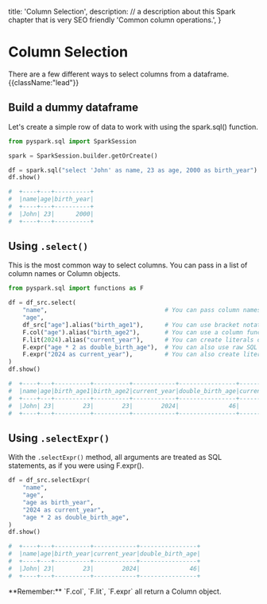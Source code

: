   title: 'Column Selection',
  description:
    // a description about this Spark chapter that is very SEO friendly
    'Common column operations.',
}

# Column Selection

There are a few different ways to select columns from a dataframe. {{className:"lead"}}

## Build a dummy dataframe

Let's create a simple row of data to work with using the spark.sql() function.

```python
from pyspark.sql import SparkSession

spark = SparkSession.builder.getOrCreate()

df = spark.sql("select 'John' as name, 23 as age, 2000 as birth_year")
df.show()

#  +----+---+----------+
#  |name|age|birth_year|
#  +----+---+----------+
#  |John| 23|      2000|
#  +----+---+----------+
```

## Using `.select()`

This is the most common way to select columns. You can pass in a list of column names or Column objects.

```python {{title:"Python"}}
from pyspark.sql import functions as F

df = df_src.select(
    "name",                                 # You can pass column names as a <string>
    "age",
    df_src["age"].alias("birth_age1"),      # You can use bracket notation df["column_name"]
    F.col("age").alias("birth_age2"),       # You can use a column function F.col("column_name")
    F.lit(2024).alias("current_year"),      # You can create literals on the fly with F.lit()
    F.expr("age * 2 as double_birth_age"),  # You can also use raw SQL logic with F.expr()
    F.expr("2024 as current_year"),         # You can also create literals with F.expr()
)
df.show()

#  +----+---+----------+----------+------------+----------------+------------+
#  |name|age|birth_age1|birth_age2|current_year|double_birth_age|current_year|
#  +----+---+----------+----------+------------+----------------+------------+
#  |John| 23|        23|        23|        2024|              46|        2024|
#  +----+---+----------+----------+------------+----------------+------------+
```

## Using `.selectExpr()`

With the `.selectExpr()` method, all arguments are treated as SQL statements, as if you were using F.expr().

```python
df = df_src.selectExpr(
    "name",
    "age",
    "age as birth_year",
    "2024 as current_year",
    "age * 2 as double_birth_age",
)
df.show()

#  +----+---+----------+------------+----------------+
#  |name|age|birth_year|current_year|double_birth_age|
#  +----+---+----------+------------+----------------+
#  |John| 23|        23|        2024|              46|
#  +----+---+----------+------------+----------------+
```

<Note>
  **Remember:** `F.col`, `F.lit`, `F.expr` all return a Column object.
</Note>